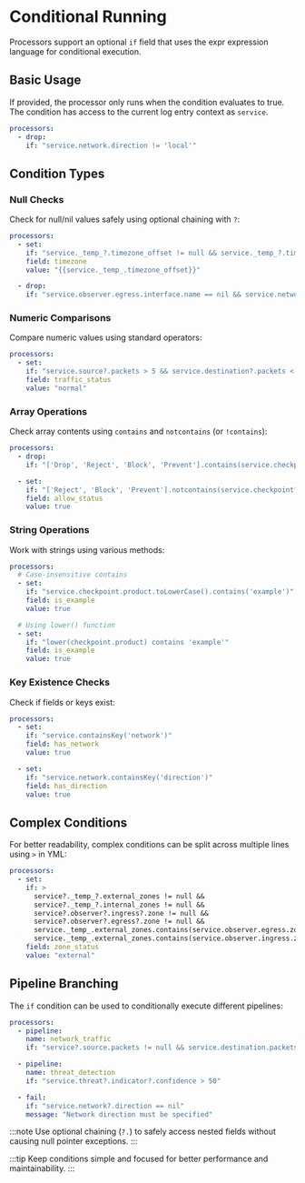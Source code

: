 # Conditional Running

Processors support an optional `if` field that uses the expr expression language for conditional execution.

## Basic Usage

If provided, the processor only runs when the condition evaluates to true. The condition has access to the current log entry context as `service`.

```yaml
processors:
  - drop:
    if: "service.network.direction != 'local'"
```

## Condition Types

### Null Checks

Check for null/nil values safely using optional chaining with `?`:

```yaml
processors:
  - set:
    if: "service._temp_?.timezone_offset != null && service._temp_?.timezone_offset != 'local'"
    field: timezone
    value: "{{service._temp_.timezone_offset}}"

  - drop:
    if: "service.observer.egress.interface.name == nil && service.network.direction == 'outbound'"
```

### Numeric Comparisons

Compare numeric values using standard operators:

```yaml
processors:
  - set:
    if: "service.source?.packets > 5 && service.destination?.packets < 30"
    field: traffic_status
    value: "normal"
```

### Array Operations

Check array contents using `contains` and `notcontains` (or `!contains`):

```yaml
processors:
  - drop:
    if: "['Drop', 'Reject', 'Block', 'Prevent'].contains(service.checkpoint?.rule_action)"

  - set:
    if: "['Reject', 'Block', 'Prevent'].notcontains(service.checkpoint?.rule_action)"
    field: allow_status
    value: true
```

### String Operations

Work with strings using various methods:

```yaml
processors:
  # Case-insensitive contains
  - set:
    if: "service.checkpoint.product.toLowerCase().contains('example')"
    field: is_example
    value: true

  # Using lower() function
  - set:
    if: "lower(checkpoint.product) contains 'example'"
    field: is_example
    value: true
```

### Key Existence Checks

Check if fields or keys exist:

```yaml
processors:
  - set:
    if: "service.containsKey('network')"
    field: has_network
    value: true

  - set:
    if: "service.network.containsKey('direction')"
    field: has_direction
    value: true
```

## Complex Conditions

For better readability, complex conditions can be split across multiple lines using `>` in YML:

```yaml
processors:
  - set:
    if: >
      service?._temp_?.external_zones != null &&
      service?._temp_?.internal_zones != null &&
      service?.observer?.ingress?.zone != null &&
      service?.observer?.egress?.zone != null &&
      service._temp_.external_zones.contains(service.observer.egress.zone) &&
      service._temp_.external_zones.contains(service.observer.ingress.zone)
    field: zone_status
    value: "external"
```

## Pipeline Branching

The `if` condition can be used to conditionally execute different pipelines:

```yaml
processors:
  - pipeline:
    name: network_traffic
    if: "service?.source.packets != null && service.destination.packets != null"

  - pipeline:
    name: threat_detection
    if: "service.threat?.indicator?.confidence > 50"

  - fail:
    if: "service.network?.direction == nil"
    message: "Network direction must be specified"
```

:::note
Use optional chaining (`?.`) to safely access nested fields without causing null pointer exceptions.
:::

:::tip
Keep conditions simple and focused for better performance and maintainability.
:::
